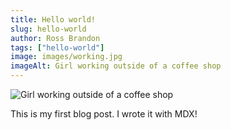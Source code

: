 ```yaml
---
title: Hello world!
slug: hello-world
author: Ross Brandon
tags: ["hello-world"]
image: images/working.jpg
imageAlt: Girl working outside of a coffee shop
---
```


![Girl working outside of a coffee shop](images/working.jpg)

This is my first blog post. I wrote it with MDX!
